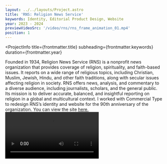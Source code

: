 ```yaml
---
layout: ../../layouts/Project.astro
title: 'RNS: Religion News Service'
keywords: Identity, Editorial Product Design, Website
year: 2023 - 2024
previewVideoSrc: '/video/rns/rns_frame_animation_01.mp4'
position: 1
---
```




<ProjectInfo
    title={frontmatter.title}
    subheading={frontmatter.keywords}
    duration={frontmatter.year}
>
 <Text>
    Founded in 1934, Religion News Service (RNS) is a nonprofit news organization that provides coverage of religion, spirituality, and faith-based issues. It reports on a wide range of religious topics, including Christian, Muslim, Jewish, Hindu, and other faith traditions, along with secular issues affecting religion in society. RNS offers news, analysis, and commentary to a diverse audience, including journalists, scholars, and the general public. Its mission is to deliver accurate, balanced, and insightful reporting on religion in a global and multicultural context. I worked with Commercial Type to redesign RNS’s identity and website for the 90th anniversary of the organization. You
        can view the site <a class="underlined" href="https://religionnews.com/">here.</a>
</Text>
</ProjectInfo>
<Video src='/video/rns/rns_logo_animation.mp4' />
<Img src={import('../../images/rns/rns_header.svg')} alt={'header'} />
<Video src='/video/rns/rns_website_animation.mp4' />
<Img src={import('../../images/rns/rns_homepage_full.svg')} alt={'Subsection'} />
<Caption>Homepage</Caption>
<Video src='/video/rns/rns_modules.mp4' />
<Caption>Sitewide Modules</Caption>
<Video src='/video/rns/rns_article.mp4' />
<Img src={import('../../images/rns/rns_article.svg')} alt={'Subsection'} />
 <Caption>Article</Caption>
<Img src={import('../../images/rns/rns_midway_01.svg')} alt={'Subsection'} />
 <Caption>Subsection</Caption>
<Img src={import('../../images/rns/rns_website-mobile.svg')} alt={'Subsection'} />
 <Caption>Mobile</Caption>
<Img src={import('../../images/rns/rns_comps_posts.jpg')} alt={'Social'} />
<Img src={import('../../images/rns/rns_tote.jpg')} alt={'Tote'} />
<Img src={import('../../images/rns/rns_billboard.png')} alt={'Tote'} />
<Video src='/video/rns/rns_frame_animation_01.mp4' />






